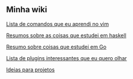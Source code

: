 == Minha wiki ==
[[Commands|Lista de comandos que eu aprendi no vim]]

[[HaskellIndex|Resumos sobre as coisas que estudei em haskell]]

[[Resumo sobre coisas que estudei em Go]]

[[Wishlist-vim-plugins|Lista de plugins interessantes que eu quero olhar]]

[[Side-project-ideas|Ideias para projetos]]
